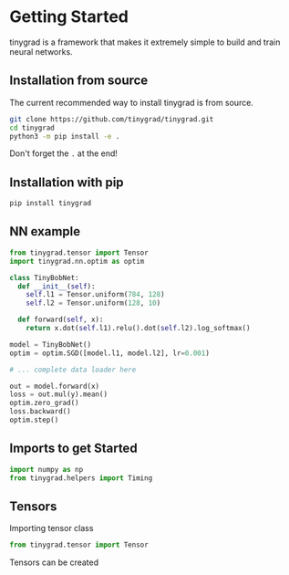 # Getting Started

tinygrad is a framework that makes it extremely simple to build and train neural networks.

## Installation from source

The current recommended way to install tinygrad is from source.

```bash
git clone https://github.com/tinygrad/tinygrad.git
cd tinygrad
python3 -m pip install -e .
```

Don't forget the `.` at the end!

## Installation with pip

```bash
pip install tinygrad
```

## NN example
```python copy
from tinygrad.tensor import Tensor
import tinygrad.nn.optim as optim

class TinyBobNet:
  def __init__(self):
    self.l1 = Tensor.uniform(784, 128)
    self.l2 = Tensor.uniform(128, 10)

  def forward(self, x):
    return x.dot(self.l1).relu().dot(self.l2).log_softmax()

model = TinyBobNet()
optim = optim.SGD([model.l1, model.l2], lr=0.001)

# ... complete data loader here

out = model.forward(x)
loss = out.mul(y).mean()
optim.zero_grad()
loss.backward()
optim.step()
```

## Imports to get Started
```python copy
import numpy as np
from tinygrad.helpers import Timing
```

## Tensors

Importing tensor class

```python copy
from tinygrad.tensor import Tensor
```

Tensors can be created